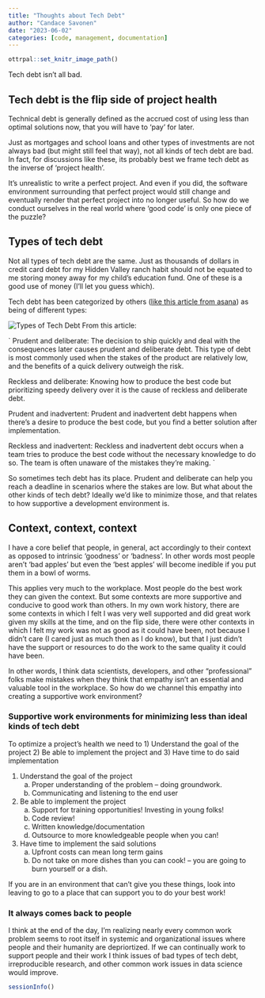 ```yaml
---
title: "Thoughts about Tech Debt"
author: "Candace Savonen"
date: "2023-06-02"
categories: [code, management, documentation]
---
```


```r
ottrpal::set_knitr_image_path()
```

Tech debt isn't all bad. 

## Tech debt is the flip side of project health

Technical debt is generally defined as the accrued cost of using less than optimal solutions now, that you will have to 'pay' for later. 

Just as mortgages and school loans and other types of investments are not always bad (but might still feel that way), not all kinds of tech debt are bad. In fact, for discussions like these, its probably best we frame tech debt as the inverse of 'project health'. 

It's unrealistic to write a perfect project. And even if you did, the software environment surrounding that perfect project would still change and eventually render that perfect project into no longer useful. So how do we conduct ourselves in the real world where 'good code' is only one piece of the puzzle? 

## Types of tech debt

Not all types of tech debt are the same. Just as thousands of dollars in credit card debt for my Hidden Valley ranch habit should not be equated to me storing money away for my child's education fund. One of these is a good use of money (I'll let you guess which). 

Tech debt has been categorized by others ([like this article from asana](https://asana.com/resources/technical-debt)) as being of different types: 

![Types of Tech Debt](resources/images/tech-debt-types.png)
From this article: 

`
Prudent and deliberate: The decision to ship quickly and deal with the consequences later causes prudent and deliberate debt. This type of debt is most commonly used when the stakes of the product are relatively low, and the benefits of a quick delivery outweigh the risk. 

Reckless and deliberate: Knowing how to produce the best code but prioritizing speedy delivery over it is the cause of reckless and deliberate debt.

Prudent and inadvertent: Prudent and inadvertent debt happens when there’s a desire to produce the best code, but you find a better solution after implementation. 

Reckless and inadvertent: Reckless and inadvertent debt occurs when a team tries to produce the best code without the necessary knowledge to do so. The team is often unaware of the mistakes they’re making. 
`

So sometimes tech debt has its place. Prudent and deliberate can help you reach a deadline in scenarios where the stakes are low. But what about the other kinds of tech debt? Ideally we'd like to minimize those, and that relates to how supportive a development environment is. 

## Context, context, context

I have a core belief that people, in general, act accordingly to their context as opposed to intrinsic 'goodness' or 'badness'. In other words most people aren't 'bad apples' but even the 'best apples' will become inedible if you put them in a bowl of worms. 

This applies very much to the workplace. Most people do the best work they can given the context. But some contexts are more supportive and conducive to good work than others. In my own work history, there are some contexts in which I felt I was very well supported and did great work given my skills at the time, and on the flip side, there were other contexts in which I felt my work was not as good as it could have been, not because I didn't care (I cared just as much then as I do know), but that I just didn't have the support or resources to do the work to the same quality it could have been.

In other words, I think data scientists, developers, and other "professional" folks make mistakes when they think that empathy isn't an essential and valuable tool in the workplace. So how do we channel this empathy into creating a supportive work environment? 

### Supportive work environments for minimizing less than ideal kinds of tech debt

To optimize a project's health we need to 1) Understand the goal of the project 2) Be able to implement the project and 3) Have time to do said implementation

1. Understand the goal of the project
   a. Proper understanding of the problem -- doing groundwork. 
   b. Communicating and listening to the end user
2. Be able to implement the project
   a. Support for training opportunities! Investing in young folks! 
   b. Code review!
   c. Written knowledge/documentation 
   d. Outsource to more knowledgeable people when you can!
3. Have time to implement the said solutions
   a. Upfront costs can mean long term gains 
   b. Do not take on more dishes than you can cook! -- you are going to burn yourself or a dish. 

If you are in an environment that can't give you these things, look into leaving to go to a place that can support you to do your best work!

### It always comes back to people

I think at the end of the day, I'm realizing nearly every common work problem seems to root itself in systemic and organizational issues where people and their humanity are depriortized. If we can continually work to support people and their work I think issues of bad types of tech debt, irreproducible research, and other common work issues in data science would improve.  

<script src="https://utteranc.es/client.js"
        repo="cansavvy/cansavvy_blog"
        issue-term="title"
        label="Commenter on blog post"
        theme="boxy-light"
        crossorigin="anonymous"
        async>
</script>

```r
sessionInfo()
```

<!-- Google tag (gtag.js) -->
<script async src="https://www.googletagmanager.com/gtag/js?id=G-WH33677NQV"></script>
<script>
  window.dataLayer = window.dataLayer || [];
  function gtag(){dataLayer.push(arguments);}
  gtag('js', new Date());

  gtag('config', 'G-WH33677NQV');
</script>
